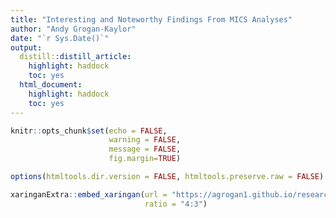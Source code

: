 ```yaml
---
title: "Interesting and Noteworthy Findings From MICS Analyses"
author: "Andy Grogan-Kaylor"
date: "`r Sys.Date()`"
output:
  distill::distill_article:
    highlight: haddock
    toc: yes
  html_document: 
    highlight: haddock
    toc: yes
---
```


```r

knitr::opts_chunk$set(echo = FALSE,
                      warning = FALSE,
                      message = FALSE,
                      fig.margin=TRUE)

options(htmltools.dir.version = FALSE, htmltools.preserve.raw = FALSE)

```


```r

xaringanExtra::embed_xaringan(url = "https://agrogan1.github.io/research/MICS/presentation/MICS-presentation.html", 
                              ratio = "4:3")

```


